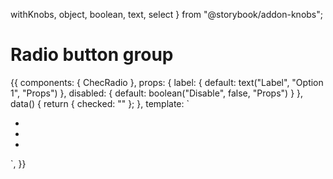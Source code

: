   withKnobs,
  object,
  boolean,
  text,
  select
} from "@storybook/addon-knobs";

<Meta title="Components/Radio button" component={ChecRadio}></Meta>

# Radio button group

<Props of={ChecRadio} />

<Preview>
  <Story name="Radio group">
    {{
      components: {
        ChecRadio
      },
      props: {
        label: {
          default: text("Label", "Option 1", "Props")
        },
        disabled: {
          default: boolean("Disable", false, "Props")
        }
      },
      data() {
        return {
          checked: ""
        };
      },
      template: `
        <div class="py-16 font-lato flex justify-center bg-gray-100">
        <ul>
          <li>
            <ChecRadio
              name="one"
              :label="label"
              value="a"
              :disabled="disabled"
              v-model="checked"
            />
          </li>
          <li>
            <ChecRadio
              label="Option 2"
              name="two"
              value="b"
              :disabled="disabled"
              v-model="checked"
            />
          </li>
          <li>
            <ChecRadio
              label="Disabled"
              name="four"
              value="d"
              disabled="disabled"
              v-model="checked"
            />
          </li>
          </ul>
        </div>
        `,
    }}
  </Story>
</Preview>
